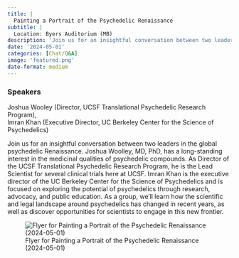 ```yaml
---
title: |
  Painting a Portrait of the Psychedelic Renaissance
subtitle: |
  Location: Byers Auditorium (MB)
description: 'Join us for an insightful conversation between two leaders in the global psychedelic Renaissance.'
date: '2024-05-01'
categories: [Chat/Q&A]
image: 'featured.png'
date-format: medium 
---
```



### Speakers  
Joshua Wooley (Director, UCSF Translational Psychedelic Research Program),  
Imran Khan (Executive Director, UC Berkeley Center for the Science of Psychedelics)

Join us for an insightful conversation between two leaders in the global psychedelic Renaissance. Joshua Woolley, MD, PhD, has a long-standing interest in the medicinal qualities of psychedelic compounds. As Director of the UCSF Translational Psychedelic Research Program, he is the Lead Scientist for several clinical trials here at UCSF. Imran Khan is the executive director of the UC Berkeley Center for the Science of Psychedelics and is focused on exploring the potential of psychedelics through research, advocacy, and public education. As a group, we'll learn how the scientific and legal landscape around psychedelics has changed in recent years, as well as discover opportunities for scientists to engage in this new frontier.

![Flyer for Painting a Portrait of the Psychedelic Renaissance (2024-05-01)](featured.png){.lightbox}
